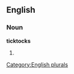 
==English==

===Noun===
'''ticktocks'''

# {{plural of|[[ticktock]]}}

[[Category:English plurals]]